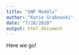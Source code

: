 ```yaml
---
title: "GNP Models"
author: "Katie Grabowski"
date: "7/28/2020"
output: html_document
---
```

Here we go!
```r

```

